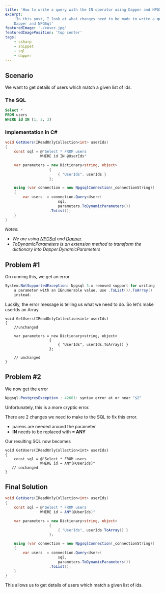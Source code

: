 ```yaml
---
title: 'How to write a query with the IN operator using Dapper and NPGSql'
excerpt:
    'In this post, I look at what changes need to be made to write a query with the IN operator in a WHERE clause using
    Dapper and NPGSql'
featuredImage: './cover.jpg'
featuredImagePosition: 'top center'
tags:
    - csharp
    - snippet
    - sql
    - dapper
---
```


## Scenario

We want to get details of users which match a given list of ids.

### The SQL

```sql
Select *
FROM users
WHERE id IN (1, 2, 3)
```

### Implementation in C&#35;

```csharp
void GetUsers(IReadOnlyCollection<int> userIds)
{
    const sql = @"Select * FROM users
                WHERE id IN @UserIds"

    var parameters = new Dictionary<string, object>
                    {
                        { "UserIds", userIds }
                    };

    using (var connection = new NpgsqlConnection(_connectionString))
    {
        var users  = connection.Query<User>(
                        sql,
                        parameters.ToDynamicParameters())
                    .ToList();
    }
}


```

_Notes:_

-   _We are using [NPGSql](https://www.npgsql.org/) and [Dapper](https://stackexchange.github.io/Dapper/)._
-   _ToDynamicParameters is an extension method to transform the dictionary into Dapper.DynamicParameters_

## Problem #1

On running this, we get an error

```csharp
System.NotSupportedException: Npgsql 3.x removed support for writing
    a parameter with an IEnumerable value, use .ToList()/.ToArray()
    instead.
```

Luckily, the error message is telling us what we need to do. So let's make userIds an Array

```csharp{7}
void GetUsers(IReadOnlyCollection<int> userIds)
{
    //unchanged

    var parameters = new Dictionary<string, object>
                    {
                        { "UserIds", userIds.ToArray() }
                    };

    // unchanged
}
```

## Problem #2

We now get the error

```csharp
Npgsql.PostgresException : 42601: syntax error at or near "$2"
```

Unfortunately, this is a more cryptic error.

There are 2 changes we need to make to the SQL to fix this error.

-   parens are needed around the parameter
-   **IN** needs to be replaced with **= ANY**

Our resulting SQL now becomes

```csharp{4}
void GetUsers(IReadOnlyCollection<int> userIds)
{
    const sql = @"Select * FROM users
                WHERE id = ANY(@UserIds)"
   // unchanged
}
```

## Final Solution

```csharp
void GetUsers(IReadOnlyCollection<int> userIds)
{
    const sql = @"Select * FROM users
                WHERE id = ANY(@UserIds)"

    var parameters = new Dictionary<string, object>
                    {
                        { "UserIds", userIds.ToArray() }
                    };

    using (var connection = new NpgsqlConnection(_connectionString))
    {
        var users  = connection.Query<User>(
                        sql,
                        parameters.ToDynamicParameters())
                    .ToList();
    }
}
```

This allows us to get details of users which match a given list of ids.

